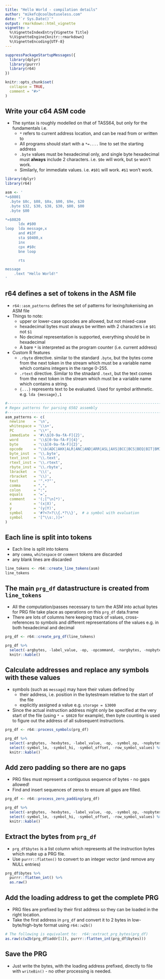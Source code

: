 ---
title: "Hello World - compilation details"
author: "mikefc@coolbutuseless.com"
date: "`r Sys.Date()`"
output: rmarkdown::html_vignette
vignette: >
  %\VignetteIndexEntry{Vignette Title}
  %\VignetteEngine{knitr::rmarkdown}
  %\VignetteEncoding{UTF-8}
---

```{r setup, include = FALSE}
suppressPackageStartupMessages({
  library(dplyr)
  library(purrr)
  library(r64)  
})

knitr::opts_chunk$set(
  collapse = TRUE,
  comment = "#>"
)
```


Write your c64 ASM code
------------------------------------------------------------------------------

* The syntax is roughly modelled on that of TASS64, but only for the fundamentals i.e.
    * `*` refers to current address location, and can be read from or written to
    * All programs should start with a `*=....` line to set the starting address
    * `.byte` values must be hexadecimal only, and single byte hexadecimal must **always**
      include 2 characters.  i.e. `$0e` will work, but `$e` won't work.
    * Similarly, for immediate values. i.e. `#$01` will work. `#$1` won't work.

```{r}
library(dplyr)
library(r64)

asm <- '
*=$0801
  .byte $0c, $08, $0a, $00, $9e, $20
  .byte $32, $30, $38, $30, $00, $00
  .byte $00

*=$0820
      ldx #$00
loop  lda message,x
      and #$3f
      sta $0400,x
      inx
      cpx #$0c
      bne loop

      rts

message
    .text "Hello World!"
'
```


r64 defines a set of tokens in the ASM file
------------------------------------------------------------------------------

* `r64::asm_patterns` defines the set of patterns for lexing/tokenising an ASM file
* Things to note:
    * upper or lower-case opcodes are allowed, but not mixed-case
    * hexadecimal bytes must always be written with 2 characters i.e `$01` not `$1`
    * No decimal representation is supported, everything should be in hexadecimal
    * A bare `*` is interpreted as the program counter (i.e. current address)
* Custom R features
    * `.rbyte` directive. similar to the standard `.byte`, but the bytes come from the
      next token in the stream which must be a variable name which contains integers
      in the range 0-255.
    * `.rtext` directive. Similar to the stnadard `.text`, but the text comes from the 
      next token in the stream which must be a variable name which contains a string.
    * `{...}` represents text to be evaluated. Used for symbol arithmetic. e.g. `lda {message},1`

```{r}
#-----------------------------------------------------------------------------
# Regex patterns for parsing 6502 assembly
#-----------------------------------------------------------------------------
asm_patterns <- c(
  newline    = '\n',
  whitespace = '\\s+',
  PC         = '\\*',
  immediate  = '#\\$[0-9a-fA-F]{2}',
  word       = '\\$[0-9a-fA-F]{4}',
  byte       = '\\$[0-9a-fA-F]{2}',
  opcode     = "\\b(ADC|AHX|ALR|ANC|AND|ARR|ASL|AXS|BCC|BCS|BEQ|BIT|BMI|BNE|BPL|BRK|BVC|BVS|CLC|CLD|CLI|CLV|CMP|CPX|CPY|DCP|DEC|DEX|DEY|EOR|INC|INX|INY|ISC|JMP|JSR|LAS|LAX|LAX|LDA|LDX|LDY|LSR|NOP|ORA|PHA|PHP|PLA|PLP|RLA|ROL|ROR|RRA|RTI|RTS|SAX|SBC|SEC|SED|SEI|SHX|SHY|SLO|SRE|STA|STX|STY|TAS|TAX|TAY|TSX|TXA|TXS|TYA|XAA|adc|ahx|alr|anc|and|arr|asl|axs|bcc|bcs|beq|bit|bmi|bne|bpl|brk|bvc|bvs|clc|cld|cli|clv|cmp|cpx|cpy|dcp|dec|dex|dey|eor|inc|inx|iny|isc|jmp|jsr|las|lax|lax|lda|ldx|ldy|lsr|nop|ora|pha|php|pla|plp|rla|rol|ror|rra|rti|rts|sax|sbc|sec|sed|sei|shx|shy|slo|sre|sta|stx|sty|tas|tax|tay|tsx|txa|txs|tya|xaa)\\b",
  byte_inst  = '\\.byte',
  text_inst  = '\\.text',
  rtext_inst = '\\.rtext',
  rbyte_inst = '\\.rbyte',
  lbracket   = '\\(',
  rbracket   = '\\)',
  text       = '".*?"',
  comma      = ",",
  colon      = ":",
  equals     = '=',
  comment    = '(;[^\n]*)',
  x          = '(x|X)',
  y          = '(y|Y)',
  symbol     = '#?<?>?\\{.*?\\}',  # a symbol with evaluation
  symbol     = '[^\\s:,)]+'
)
```




Each line is split into tokens
------------------------------------------------------------------------------

* Each line is split into tokens
* any `comma`, `whitespace` or `comment` tokens are discarded
* any blank lines are discarded

```{r}
line_tokens <- r64::create_line_tokens(asm)
line_tokens
```


The main `prg_df` datastructure is created from `line_tokens`
------------------------------------------------------------------------------

* All the computation/passes necessary to turn the ASM into actual bytes for PRG file
  take place as operations on this `prg_df` data.frame
* There are lots of columns here keeping track of values, cross-references to symbols and
  different representations of the values e.g. in both hexadecimal and decimal


```{r}
prg_df <- r64::create_prg_df(line_tokens)
```

```{r echo=FALSE}
prg_df %>% 
  select(-argbytes, -label_value, -op, -opcommand, -nargbytes, -nopbytes) %>%
  knitr::kable()
```


Calculate addresses and replace any symbols with these values
------------------------------------------------------------------------------

* symbols (such as `message`) may have their values defined by
    * their address, i.e. position in the bytestream relative to the start of the file
    * explicitly assigned a value e.g. `storage = $3000`
* Since the actual instruction address might only be specified at the very start of the file (using `* = $0820` for example), 
  then byte counting is used to figure out the address of all subsequent instructions.

```{r}
prg_df <- r64::process_symbols(prg_df)
```

```{r echo=FALSE}
prg_df %>% 
  select(-argbytes, -hexbytes, -label_value, -op, -symbol_op, -nopbytes, -nargbytes, -opcommand, -init_addr) %>% 
  select(-symbol_lo, -symbol_hi, -symbol_offset, -row_symbol_values) %>%
  knitr::kable()
```






Add zero padding so there are no gaps
------------------------------------------------------------------------------

* PRG files must represent a contiguous sequence of bytes - no gaps allowed!
* Find and insert sequences of zeros to ensure all gaps are filled.

```{r}
prg_df <- r64::process_zero_padding(prg_df)
```

```{r echo=FALSE}
prg_df %>% 
  select(-argbytes, -hexbytes, -label_value, -op, -symbol_op, -nopbytes, -nargbytes, -opcommand, -init_addr) %>% 
  select(-symbol_lo, -symbol_hi, -symbol_offset, -row_symbol_values) %>%
  knitr::kable()
```


Extract the bytes from `prg_df`
------------------------------------------------------------------------------

* `prg_df$bytes` is a list column which represents all the instruction bytes which 
  make up a PRG file.
* Use `purrr::flatten()` to convert to an integer vector (and remove any NULL entries)

```{r}
prg_df$bytes %>%
  purrr::flatten_int() %>%
  as.raw()
```




Add the loading address to get the complete PRG
------------------------------------------------------------------------------

* PRG files are prefixed by their first address so they can be loaded in the 
  right location.
* Take the first address in `prg_df` and convert it to 2 bytes in low-byte/high-byte
  format using `r64::w2b()`


```{r}
# The following is equivalent to:  r64::extract_prg_bytes(prg_df)
as.raw(c(w2b(prg_df$addr[1]), purrr::flatten_int(prg_df$bytes)))
```


Save the PRG
------------------------------------------------------------------------------

* Just write the bytes, with the loading address prefixed, 
directly to file with `writeBin()` - no other processing is needed.














